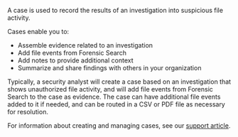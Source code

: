 A case is used to record the results of an investigation into suspicious file activity.

Cases enable you to:

- Assemble evidence related to an investigation
- Add file events from Forensic Search
- Add notes to provide additional context
- Summarize and share findings with others in your organization

Typically, a security analyst will create a case based on an investigation that shows unauthorized file activity, and will add file events from Forensic Search to the case as evidence. The case can have additional file events added to it if needed, and can be routed in a CSV or PDF file as necessary for resolution.

For information about creating and managing cases, see our [support article](https://support.code42.com/hc/en-us/articles/14827658933527).
